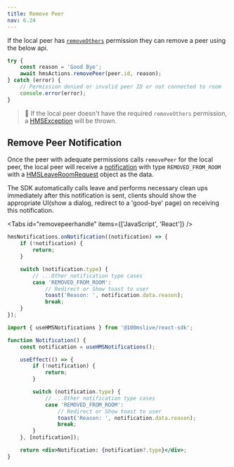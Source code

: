 ```yaml
---
title: Remove Peer
nav: 6.24
---
```


If the local peer has [`removeOthers`](/javascript/v2/how--to-guides/control-remote-peers/change-role#know-thy-permissions) permission they can remove a peer using the below api.

```js
try {
    const reason = 'Good Bye';
    await hmsActions.removePeer(peer.id, reason);
} catch (error) {
    // Permission denied or invalid peer ID or not connected to room
    console.error(error);
}
```

> 🚧 If the local peer doesn't have the required `removeOthers` permission, a [HMSException](/javascript/v2/how--to-guides/debugging/error-handling) will be thrown.

## Remove Peer Notification

Once the peer with adequate permissions calls `removePeer` for the local peer, the local peer will receive a [notification](/javascript/v2/how--to-guides/listen-to-room-events/notifications) with type `REMOVED_FROM_ROOM` with a [HMSLeaveRoomRequest](/api-reference/javascript/v2/interfaces/HMSLeaveRoomRequest) object as the data.

The SDK automatically calls leave and performs necessary clean ups immediately after this notification is sent, clients should show the appropriate UI(show a dialog, redirect to a 'good-bye' page) on receiving this notification.

<Tabs id="removepeerhandle" items={['JavaScript', 'React']} />

<Tab id='removepeerhandle-0'>

```js
hmsNotifications.onNotification((notification) => {
    if (!notification) {
        return;
    }

    switch (notification.type) {
        // ...Other notification type cases
        case 'REMOVED_FROM_ROOM':
            // Redirect or Show toast to user
            toast('Reason: ', notification.data.reason);
            break;
    }
});
```

</Tab>

<Tab id='removepeerhandle-1'>

```jsx
import { useHMSNotifications } from '@100mslive/react-sdk';

function Notification() {
    const notification = useHMSNotifications();

    useEffect(() => {
        if (!notification) {
            return;
        }

        switch (notification.type) {
            // ...Other notification type cases
            case 'REMOVED_FROM_ROOM':
                // Redirect or Show toast to user
                toast('Reason: ', notification.data.reason);
                break;
        }
    }, [notification]);

    return <div>Notification: {notification?.type}</div>;
}
```

</Tab>
